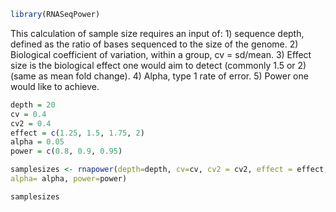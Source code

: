 ```r
library(RNASeqPower)
```

This calculation of sample size requires an input of:
1) sequence depth, defined as the ratio of bases sequenced to the size of the genome.
2) Biological coefficient of variation, within a group, cv = sd/mean.
3) Effect size is the biological effect one would aim to detect (commonly 1.5 or 2)(same as mean fold change).
4) Alpha, type 1 rate of error.
5) Power one would like to achieve.


```r
depth = 20
cv = 0.4
cv2 = 0.4
effect = c(1.25, 1.5, 1.75, 2)
alpha = 0.05
power = c(0.8, 0.9, 0.95)
```


```r
samplesizes <- rnapower(depth=depth, cv=cv, cv2 = cv2, effect = effect,
alpha= alpha, power=power)

samplesizes
```

